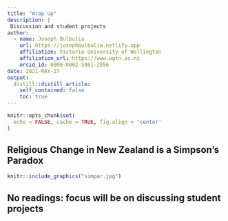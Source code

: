 ```yaml
---
title: "Wrap up"
description: |
 Discussion and student projects
author:
  - name: Joseph Bulbulia
    url: https://josephbulbulia.netlify.app
    affiliation: Victoria University of Wellington
    affiliation_url: https://www.wgtn.ac.nz
    orcid_id: 0000-0002-5861-2056
date: 2021-MAY-27
output:
  distill::distill_article:
    self_contained: false
    toc: true
---
```




```r
knitr::opts_chunk$set(
  echo = FALSE, cache = TRUE, fig.align = 'center'
)
```

## Religious Change in New Zealand is a Simpson's Paradox



```r
knitr::include_graphics("simpar.jpg")
```


## No readings: focus will be on discussing student projects 
